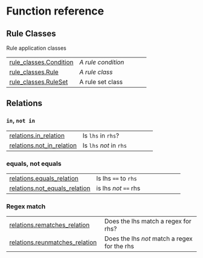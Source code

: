 # Function reference

## Rule Classes

Rule application classes

| | |
| --- | --- |
| [rule_classes.Condition](rule_classes.Condition.qmd#fave_recode.rule_classes.Condition) | _A rule condition_ |
| [rule_classes.Rule](rule_classes.Rule.qmd#fave_recode.rule_classes.Rule) | _A rule class_ |
| [rule_classes.RuleSet](rule_classes.RuleSet.qmd#fave_recode.rule_classes.RuleSet) | A rule set class |

## Relations

### `in`, `not in`

| | |
| --- | --- |
| [relations.in_relation](relations.in_relation.qmd#fave_recode.relations.in_relation) | Is `lhs` in `rhs`? |
| [relations.not_in_relation](relations.not_in_relation.qmd#fave_recode.relations.not_in_relation) | Is `lhs` *not* in `rhs` |

### equals, not equals

| | |
| --- | --- |
| [relations.equals_relation](relations.equals_relation.qmd#fave_recode.relations.equals_relation) | Is lhs `==` to `rhs` |
| [relations.not_equals_relation](relations.not_equals_relation.qmd#fave_recode.relations.not_equals_relation) | is lhs *not* `==` rhs |

### Regex match

| | |
| --- | --- |
| [relations.rematches_relation](relations.rematches_relation.qmd#fave_recode.relations.rematches_relation) | Does the lhs match a regex for rhs? |
| [relations.reunmatches_relation](relations.reunmatches_relation.qmd#fave_recode.relations.reunmatches_relation) | Does the lhs *not* match a regex for the rhs |